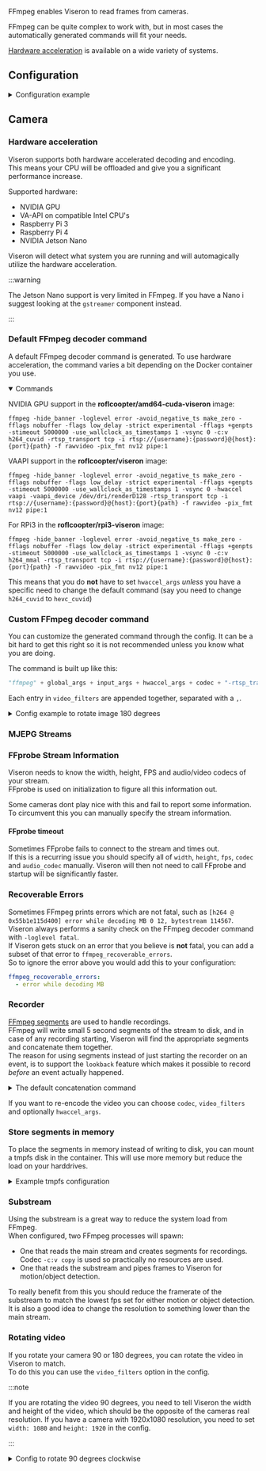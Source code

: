 


<ComponentHeader meta={ComponentMetadata} />

FFmpeg enables Viseron to read frames from cameras.

FFmpeg can be quite complex to work with, but in most cases the automatically generated commands will fit your needs.

[Hardware acceleration](#hardware-acceleration) is available on a wide variety of systems.

## Configuration

<details>
  <summary>Configuration example</summary>

```yaml
ffmpeg:
  camera:
    camera_one:
      name: Camera 1
      host: 192.168.XX.X
      port: 554
      path: /Streaming/Channels/101/
      username: !secret camera_one_user
      password: !secret camera_one_pass
      substream:
        path: /Streaming/Channels/102/
        stream_format: rtsp
        port: 554
      mjpeg_streams:
        my_stream:
          width: 100
          height: 100
          draw_objects: true
          rotate: 45
          mirror: true
        objects:
          draw_objects: true
          draw_zones: true
          draw_motion: true
          draw_motion_mask: true
          draw_object_mask: true
      recorder:
        idle_timeout: 5
      frame_timeout: 10
```

</details>

<ComponentConfiguration meta={ComponentMetadata} config={config} />

## Camera

<Camera />

### Hardware acceleration

Viseron supports both hardware accelerated decoding and encoding.<br />
This means your CPU will be offloaded and give you a significant performance increase.

Supported hardware:

- NVIDIA GPU
- VA-API on compatible Intel CPU's
- Raspberry Pi 3
- Raspberry Pi 4
- NVIDIA Jetson Nano

Viseron will detect what system you are running and will automagically utilize the hardware acceleration.

:::warning

The Jetson Nano support is very limited in FFmpeg. If you have a Nano i suggest looking at the `gstreamer` component instead.

:::

### Default FFmpeg decoder command

A default FFmpeg decoder command is generated.
To use hardware acceleration, the command varies a bit depending on the Docker container you use.

<details open>
<summary>Commands</summary>

<Tabs groupId="hwaccel">
<TabItem value="nvidia" label="NVIDIA">

NVIDIA GPU support in the <b>roflcoopter/amd64-cuda-viseron</b> image:

```
ffmpeg -hide_banner -loglevel error -avoid_negative_ts make_zero -fflags nobuffer -flags low_delay -strict experimental -fflags +genpts -stimeout 5000000 -use_wallclock_as_timestamps 1 -vsync 0 -c:v h264_cuvid -rtsp_transport tcp -i rtsp://{username}:{password}@{host}:{port}{path} -f rawvideo -pix_fmt nv12 pipe:1
```

</TabItem>
<TabItem value="vaapi" label="VA-API">

VAAPI support in the <b>roflcoopter/viseron</b> image:

```
ffmpeg -hide_banner -loglevel error -avoid_negative_ts make_zero -fflags nobuffer -flags low_delay -strict experimental -fflags +genpts -stimeout 5000000 -use_wallclock_as_timestamps 1 -vsync 0 -hwaccel vaapi -vaapi_device /dev/dri/renderD128 -rtsp_transport tcp -i rtsp://{username}:{password}@{host}:{port}{path} -f rawvideo -pix_fmt nv12 pipe:1
```

</TabItem>
<TabItem value="rpi3" label="RPi3">

For RPi3 in the <b>roflcoopter/rpi3-viseron</b> image:

```
ffmpeg -hide_banner -loglevel error -avoid_negative_ts make_zero -fflags nobuffer -flags low_delay -strict experimental -fflags +genpts -stimeout 5000000 -use_wallclock_as_timestamps 1 -vsync 0 -c:v h264_mmal -rtsp_transport tcp -i rtsp://{username}:{password}@{host}:{port}{path} -f rawvideo -pix_fmt nv12 pipe:1
```

</TabItem>
</Tabs>

</details>

This means that you do **not** have to set `hwaccel_args` _unless_ you have a specific need to change the default command (say you need to change `h264_cuvid` to `hevc_cuvid`)

### Custom FFmpeg decoder command

You can customize the generated command through the config.
It can be a bit hard to get this right so it is not recommended unless you know what you are doing.

The command is built up like this:

```python
"ffmpeg" + global_args + input_args + hwaccel_args + codec + "-rtsp_transport tcp -i " + (stream url) + " -vf " + video_filters + output_args
```

Each entry in `video_filters` are appended together, separated with a `,`.

<details>
  <summary>Config example to rotate image 180 degrees</summary>

```yaml /config/config.yaml
ffmpeg:
  camera:
    camera_1:
    ....
      video_filters:   # These filters rotate the images processed by Viseron
        - transpose=2
        - transpose=2
      recorder:
        video_filters:   # These filters rotate the recorded video
          - transpose=2
          - transpose=2
```

And the resulting command looks like this:

```bash
ffmpeg -hide_banner -loglevel error -avoid_negative_ts make_zero -fflags nobuffer -flags low_delay -strict experimental -fflags +genpts -use_wallclock_as_timestamps 1 -vsync 0 -stimeout 5000000 -c:v h264_cuvid -rtsp_transport tcp -i rtsp://*****:*****@192.168.**.**:554/Streaming/Channels/101/ -vf transpose=2,transpose=2,fps=1.0 -f rawvideo -pix_fmt nv12 pipe:1
```

</details>

### MJEPG Streams

<CameraMjpegStreams />

### FFprobe Stream Information

Viseron needs to know the width, height, FPS and audio/video codecs of your stream.<br />
FFprobe is used on initialization to figure all this information out.

Some cameras dont play nice with this and fail to report some information.<br />
To circumvent this you can manually specify the stream information.

#### FFprobe timeout

Sometimes FFprobe fails to connect to the stream and times out.<br />
If this is a recurring issue you should specify all of `width`, `height`, `fps`, `codec` and `audio_codec` manually.
Viseron will then not need to call FFprobe and startup will be significantly faster.

### Recoverable Errors

Sometimes FFmpeg prints errors which are not fatal, such as `[h264 @ 0x55b1e115d400] error while decoding MB 0 12, bytestream 114567`.<br />
Viseron always performs a sanity check on the FFmpeg decoder command with `-loglevel fatal`.<br />
If Viseron gets stuck on an error that you believe is **not** fatal, you can add a subset of that error to `ffmpeg_recoverable_errors`.<br />
So to ignore the error above you would add this to your configuration:

```yaml
ffmpeg_recoverable_errors:
  - error while decoding MB
```

### Recorder

[FFmpeg segments](https://www.ffmpeg.org/ffmpeg-formats.html#segment_002c-stream_005fsegment_002c-ssegment) are used to handle recordings.<br />
FFmpeg will write small 5 second segments of the stream to disk, and in case of any recording starting, Viseron will find the appropriate segments and concatenate them together.<br />
The reason for using segments instead of just starting the recorder on an event, is to support the `lookback` feature which makes it possible to record _before_ an event actually happened.

<details>
  <summary>The default concatenation command</summary>

```
ffmpeg -hide_banner -loglevel error -y -protocol_whitelist file,pipe -f concat -safe 0 -i - -c:v copy {outfile.mp4}
```

</details>

If you want to re-encode the video you can choose `codec`, `video_filters` and optionally `hwaccel_args`.

### Store segments in memory

To place the segments in memory instead of writing to disk, you can mount a tmpfs disk in the container.
This will use more memory but reduce the load on your harddrives.

<details>
  <summary>Example tmpfs configuration</summary>

Example Docker command

```bash
docker run --rm \
  -v {recordings path}:/recordings \
  -v {config path}:/config \
  -v /etc/localtime:/etc/localtime:ro \
  -p 8888:8888 \
  --tmpfs /tmp \
  --name viseron \
  roflcoopter/viseron:latest
```

Example docker-compose

```yaml
version: "2.4"

services:
  viseron:
    image: roflcoopter/viseron:latest
    container_name: viseron
    volumes:
      - {recordings path}:/recordings
      - {config path}:/config
      - /etc/localtime:/etc/localtime:ro
    ports:
      - 8888:8888
    tmpfs:
      - /tmp
```

```yaml title="/config/config.yaml"
recorder:
  segments_folder: /tmp
```

</details>

### Substream

Using the substream is a great way to reduce the system load from FFmpeg.<br />
When configured, two FFmpeg processes will spawn:<br />

- One that reads the main stream and creates segments for recordings. Codec `-c:v copy` is used so practically no resources are used.<br />
- One that reads the substream and pipes frames to Viseron for motion/object detection.

To really benefit from this you should reduce the framerate of the substream to match the lowest fps set for either motion or object detection.<br />
It is also a good idea to change the resolution to something lower than the main stream.

### Rotating video

If you rotate your camera 90 or 180 degrees, you can rotate the video in Viseron to match.<br />
To do this you can use the `video_filters` option in the config.<br />

:::note

If you are rotating the video 90 degrees, you need to tell Viseron the width and height of the video, which should be the opposite of the cameras real resolution.
If you have a camera with 1920x1080 resolution, you need to set `width: 1080` and `height: 1920` in the config.

:::

<details>
  <summary>Config to rotate 90 degrees clockwise</summary>

```yaml title="/config/config.yaml"
ffmpeg:
  camera:
    camera_one:
      name: Camera 1
      host: 192.168.XX.X
      port: 554
      path: /Streaming/Channels/101/
      username: !secret camera_one_user
      password: !secret camera_one_pass
      video_filters: # Rotate the frames processed by Viseron
        - transpose=1
      width: 1080 # Width of the rotated video = height of the camera
      height: 1920 # Height of the rotated video = width of the camera
      recorder:
        idle_timeout: 5
        video_filters: # Rotate the recorded videos
          - transpose=1
```

</details>
